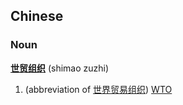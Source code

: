 ==Chinese==
===Noun===
'''[[世]][[贸]][[组织]]''' (shimao zuzhi)

# (abbreviation of [[世界贸易组织]]) [[WTO]]